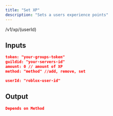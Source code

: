 ```yaml
---
title: "Set XP"
description: "Sets a users experience points"
---
```


<Card title="POST">
  /v1/xp/(userId)
</Card>

## Inputs

<CodeGroup>

```json Headers
token: "your-groups-token"
guildid: "your-servers-id"
amount: 0 // amount of XP
method: "method" //add, remove, set
```


```json Params
userId: "roblox-user-id"
```

</CodeGroup>

## Output

<CodeGroup>

```json 200
Depends on Method
```

</CodeGroup>

## 